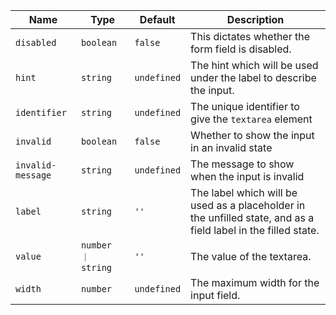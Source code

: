 
  | Name | Type | Default | Description |
| --- | --- | --- | --- |
| `disabled` | `boolean` | `false` | This dictates whether the form field is disabled. |
| `hint` | `string` | `undefined` | The hint which will be used under the label to describe the input. |
| `identifier` | `string` | `undefined` | The unique identifier to give the `textarea` element |
| `invalid` | `boolean` | `false` | Whether to show the input in an invalid state |
| `invalid-message` | `string` | `undefined` | The message to show when the input is invalid |
| `label` | `string` | `''` | The label which will be used as a placeholder in the unfilled state, and as a field label in the filled state. |
| `value` | `number ｜ string` | `''` | The value of the textarea. |
| `width` | `number` | `undefined` | The maximum width for the input field. |

